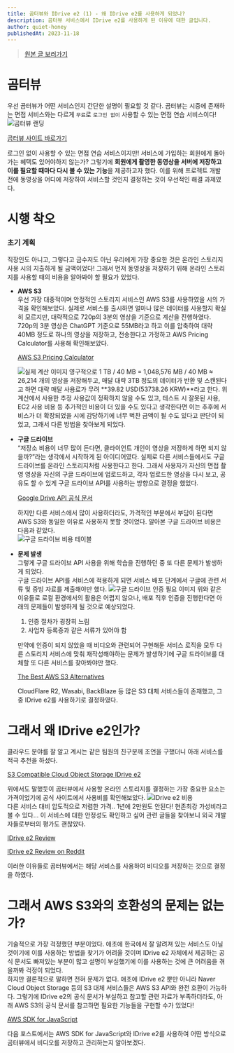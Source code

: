 ```yaml
---
title: 곰터뷰와 IDrive e2 (1) - 왜 IDrive e2를 사용하게 되었나?
description: 곰터뷰 서비스에서 IDrive e2를 사용하게 된 이유에 대한 글입니다.
author: quiet-honey
publishedAt: 2023-11-18
---
```


> [원본 글 보러가기](https://lildev.tistory.com/178)

# 곰터뷰

우선 곰터뷰가 어떤 서비스인지 간단한 설명이 필요할 것 같다.
곰터뷰는 시중에 존재하는 면접 서비스와는 다르게 `무료`로 `로그인 없이` 사용할 수 있는 면접 연습 서비스이다!
![곰터뷰 랜딩](https://img1.daumcdn.net/thumb/R1280x0/?scode=mtistory2&fname=https%3A%2F%2Fblog.kakaocdn.net%2Fdn%2FryLam%2FbtsAxG67ycU%2Fg9mFLAXH31zQ7FsKAjKc6k%2Fimg.png)

[곰터뷰 사이트 바로가기](https://www.gomterview.com/)

로그인 없이 사용할 수 있는 면접 연습 서비스이지만! 서비스에 가입하는 회원에게 돌아가는 혜택도 있어야하지 않는가? 그렇기에 **회원에게 촬영한 동영상을 서버에 저장하고 이를 필요할 때마다 다시 볼 수 있는 기능**을 제공하고자 했다.
이를 위해 프로젝트 개발 전에 동영상을 어디에 저장하여 서비스할 것인지 결정하는 것이 우선적인 해결 과제였다.

# 시행 착오

### 초기 계획

직장인도 아니고, 그렇다고 금수저도 아닌 우리에게 가장 중요한 것은 온라인 스토리지 사용 시의 지출하게 될 금액이었다! 그래서 먼저 동영상을 저장하기 위해 온라인 스토리지를 사용할 때의 비용을 알아봐야 할 필요가 있었다.

- **AWS S3**  
  우선 가장 대중적이며 안정적인 스토리지 서비스인 AWS S3를 사용하였을 시의 가격을 확인해보았다.
  실제로 서비스를 출시하면 얼마나 많은 데이터를 사용할지 확실히 모르지만, 대략적으로 720p의 3분의 영상을 기준으로 계산을 진행하였다.
  720p의 3분 영상은 ChatGPT 기준으로 55MB라고 하고 이를 압축하여 대략 40MB 정도로 하나의 영상을 저장하고, 전송한다고 가정하고 AWS Pricing Calculator를 사용해 확인해보았다.

  [AWS S3 Pricing Calculator](https://calculator.aws/#/addService/S3)

  ![실제 계산 이미지](https://img1.daumcdn.net/thumb/R1280x0/?scode=mtistory2&fname=https%3A%2F%2Fblog.kakaocdn.net%2Fdn%2FbMUpyk%2FbtsAyNq5Qry%2FYq0kXGCG4asKtazQSjyC41%2Fimg.png)
  영구적으로 1 TB / 40 MB = 1,048,576 MB / 40 MB ≈ 26,214 개의 영상을 저장해두고, 매달 대략 3TB 정도의 데이터가 반환 및 스캔된다고 하면 대략 매달 사용료가 무려 **39.82 USD(53738.26 KRW)**라고 한다.
  위 계산에서 사용한 추정 사용값이 정확하지 않을 수도 있고, 테스트 시 잘못된 사용, EC2 사용 비용 등 추가적인 비용이 더 있을 수도 있다고 생각한다면 이는 추후에 서비스가 더 확장되었을 시에 감당하기에 너무 벅찬 금액이 될 수도 있다고 판단이 되었고, 그래서 다른 방법을 찾아보게 되었다.

- **구글 드라이브**  
   “저장소 비용이 너무 많이 든다면, 클라이언트 개인이 영상을 저장하게 하면 되지 않을까?”라는 생각에서 시작하게 된 아이디어였다. 실제로 다른 서비스들에서도 구글 드라이브를 온라인 스토리지처럼 사용한다고 한다.
  그래서 사용자가 자신의 면접 촬영 영상을 자신의 구글 드라이브에 업로드하고, 각자 업로드한 영상을 다시 보고, 공유도 할 수 있게 구글 드라이브 API를 사용하는 방향으로 결정을 했었다.

  [Google Drive API 공식 문서](https://developers.google.com/drive/api/reference/rest/v3?hl=ko)

  하지만 다른 서비스에서 많이 사용하더라도, 가격적인 부분에서 부담이 된다면 AWS S3와 동일한 이유로 사용하지 못할 것이었다. 알아본 구글 드라이브 비용은 다음과 같았다.  
  ![구글 드라이브 비용 테이블](https://img1.daumcdn.net/thumb/R1280x0/?scode=mtistory2&fname=https%3A%2F%2Fblog.kakaocdn.net%2Fdn%2FnIavj%2FbtsBYtq00Uh%2F9WWx6BuGufvb41rfwu7mKK%2Fimg.png)

- **문제 발생**  
   그렇게 구글 드라이브 API 사용을 위해 학습을 진행하던 중 또 다른 문제가 발생하게 되었다.  
   구글 드라이브 API를 서비스에 적용하게 되면 서비스 배포 단계에서 구글에 관련 서류 및 증빙 자료를 제출해야만 했다.
  ![구글 드라이브 인증 필요 이미지](https://img1.daumcdn.net/thumb/R1280x0/?scode=mtistory2&fname=https%3A%2F%2Fblog.kakaocdn.net%2Fdn%2FVD9p2%2FbtsAvtmUAR9%2FuAueGlrD6WiRz34bkUMJCk%2Fimg.png)
  위와 같은 이유들로 로컬 환경에서의 활용은 어렵지 않으나, 배포 직후 인증을 진행한다면 아래의 문제들이 발생하게 될 것으로 예상되었다.

  1. 인증 절차가 굉장히 느림
  2. 사업자 등록증과 같은 서류가 있어야 함

  만약에 인증이 되지 않았을 때 비디오와 관련되어 구현해둔 서비스 로직을 모두 다른 스토리지 서비스에 맞춰 재작성해야하는 문제가 발생하기에 구글 드라이브를 대체할 또 다른 서비스를 찾아봐야만 했다.

  [The Best AWS S3 Alternatives](https://www.bestbackupreviews.com/guides/the-best-aws-s3-alternatives/)

  CloudFlare R2, Wasabi, BackBlaze 등 많은 S3 대체 서비스들이 존재했고, 그 중 IDrive e2를 사용하기로 결정하였다.

# 그래서 왜 IDrive e2인가?

클라우드 분야를 잘 알고 계시는 같은 팀원의 친구분께 조언을 구했더니 아래 서비스를 적극 추천을 하셨다.

[S3 Compatible Cloud Object Storage IDrive e2](https://www.idrive.com/object-storage-e2/)

위에서도 말했듯이 곰터뷰에서 사용할 온라인 스토리지를 결정하는 가장 중요한 요소는 가격이었기에 공식 사이트에서 사용비를 확인해보았다.
![IDrive e2 비용](https://blog.kakaocdn.net/dn/uHzFx/btsAvi6D4PT/ugUZPktAUCd7QJ4EE9dsIK/img.png)  
다른 서비스 대비 압도적으로 저렴한 가격.. 1년에 2만원도 안된다! 현존최강 가성비라고 볼 수 있다...
이 서비스에 대한 안정성도 확인하고 싶어 관련 글들을 찾아보니 외국 개발자들로부터의 평가도 괜찮았다.

[IDrive e2 Review](https://www.bestbackupreviews.com/reviews/idrive-e2-review/)

[IDrive e2 Review on Reddit](https://www.reddit.com/r/rclone/comments/13m09uj/best_s3compatible_service/)

이러한 이유들로 곰터뷰에서는 해당 서비스를 사용하여 비디오를 저장하는 것으로 결정을 하였다.

# 그래서 AWS S3와의 호환성의 문제는 없는가?

기술적으로 가장 걱정했던 부분이었다. 애초에 한국에서 잘 알려져 있는 서비스도 아닐 것이기에 이를 사용하는 방법을 찾기가 어려울 것이며 IDrive e2 자체에서 제공하는 공식 문서도 빠져있는 부분이 많고 설명이 부실했기에 이를 사용하는 것에 큰 어려움을 겪을까봐 걱정이 되었다.  
하지만 결론적으로 말하면 전혀 문제가 없다. 애초에 IDrive e2 뿐만 아니라 Naver Cloud Object Storage 등의 S3 대체 서비스들은 AWS S3 API와 완전 호환이 가능하다. 그렇기에 IDrive e2의 공식 문서가 부실하고 참고할 관련 자료가 부족하더라도, 아래 AWS S3의 공식 문서를 참고하면 필요한 기능들을 구현할 수가 있었다!

[AWS SDK for JavaScript](https://docs.aws.amazon.com/ko_kr/sdk-for-javascript/v2/developer-guide/welcome.html)

다음 포스트에서는 AWS SDK for JavaScript와 IDrive e2를 사용하여 어떤 방식으로 곰터뷰에서 비디오를 저장하고 관리하는지 알아보겠다.
